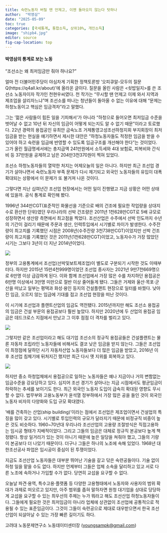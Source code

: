 ```yaml
---
title: 숙련노동자 버릴 땐 언제고, 이젠 돌아오지 않는다 탓하나
author:  "박영삼"
date: "2025-05-09"
toc: true
categories: [국세통계, 통합소득, 상위10%, 개인소득]
image: "shipb4.jpg"
editor: source
fig-cap-location: top
---
```


#### 박영삼의 통계로 보는 노동


“조선소는 왜 최저임금만 줘야 하나요?”

얼마 전 더불어민주당이 야심차게 기획한 정책토론방 ‘오피큐알-모두의 질문Q(https://q4all.kr/about)’에 올라온 글이다. 질문을 올린 사람은 <쇳밥일지>를 쓴 조선소 노동자이자 작가인 천현우씨였다. 천 작가는 “무시할 땐 언제고 이제 와서 지역과 제조업을 살리자느냐”며 조선소를 떠나는 청년들이 돌아올 수 없는 이유에 대해 “문제는 하청노동이고 핵심은 임금격차”라고 말했다.

그는 ‘젊은 사람들이 힘든 일을 기피해서’가 아니라 “하청으로 들어오면 최저임금 수준을 벗어날 수 없고 10년 뒤 자신의 임금이 어떻게 되는지도 알 수 없기 때문”이라고 토로했다. 22년 경력의 용접공인 유최안 금속노조 거제통영고성조선하청지회 부지회장이 최저임금을 받는 현실을 얘기하면서 제시한 대안은 “하청노동자들도 적정한 임금을 받을 수 있어야 하고 숙련을 임금에 반영할 수 있도록 임금구조를 개선해야 한다”는 것이었다. 그가 올린 월급명세서에는 총지급액 241만원에서 소득세와 4대 보험료, 피복비와 간식비 등 37만원을 공제하고 남은 204만3천370원이 찍혀 있었다.

조선소 하청노동자들의 열악한 처지는 어제오늘의 일은 아니다. 하지만 최근 조선업 경기가 살아나면서 숙련노동자 부족 문제가 다시 제기되고 외국인 노동자들의 유입이 대폭 확대되는 상황에서 이 문제가 또 불거져 나온 것이다.

그렇다면 지난 십여년간 조선업 현장에서는 어떤 일이 진행됐고 지금 상황은 어떤 상태에 있을까. 공식 통계로 확인해 봤다.

1996년 344만CGT(표준적인 화물선을 기준으로 배의 건조에 필요한 작업량을 상대지수로 환산한 단위)였던 우리나라의 선박 건조량은 2011년 1천628만CGT로 5배 규모로 성장하면서 생산량 측면에서 최고점을 찍었다. 조선산업은 수주에서 선박 인도까지 수년의 기간이 걸리기 때문에 주문과 생산, 인력투입에서 시기별로 차이가 발생한다. 수주잔량이 최고치를 기록했던 시점은 2008년(수주잔량 3천738만CGT)이었지만 선박 건조량이 최고치를 기록했던 것은 2011년(1천628만CGT)이었고, 노동자수가 가장 많았던 시기는 그보다 3년이 더 지난 2014년이었다.

![](shipb1.jpg){fig-align="center"}\

정부의 고용통계에서 조선업(선박및보트제조업)이 별도로 구분되기 시작한 것도 이때부터다. 하지만 2015년 15만4천999명이었던 조선업 종사자는 2021년 9만7천669명으로 6만명 이상 급감하게 된다. 이와 함께 조선업에서 가장 많은 수를 차지하던 용접공은 6만명 이상에서 3만명 미만으로 절반 이상 줄어들게 됐다. 그들은 거제와 울산·목포·군산을 떠났고 일부는 평택과 화성·용인 등지의 건설플랜트 현장으로 일터를 바꿨다. 낮아진 임금, 오르지 않는 임금에 기대를 접고 조선업 현장을 떠난 것이다.

이 시기에 조선업과 플랜트산업의 임금도 역전됐다. 2015년까지만 해도 조선소 용접공의 임금은 건설 부문의 용접공보다 훨씬 높았다. 하지만 2020년에 두 산업의 용접공 임금은 데드크로스 지점에서 만났고 그 이후 점점 더 격차를 벌리고 있다.

![](shipb2.jpg){fig-align="center"}\

그렇지만 같은 조선업이라고 해도 대기업 조선소의 정규직 용접공들은 건설플랜트는 물론 자동차 조립라인 노동자들에 비해서도 결코 낮은 임금을 받지 않는다. 그들은 조선업이 최정점에 달하던 시기 자동차산업 노동자들보다 더 많은 임금을 받았고, 2016년 이후 조선업 침체기에 뒤처지긴 했지만 최근 다시 옛 지위를 회복하고 있다.

![](shipb3.jpg){fig-align="center"}\

하지만 중소 하청업체에서 용접공으로 일하는 노동자들은 예나 지금이나 거의 변함없는 임금수준을 강요당하고 있다. 심지어 조선 경기가 살아나는 지금 시점에서도 평균임금이 하락하는 추세를 보이기도 한다. 최근 외국인 노동자 도입이 급속히 확대된 영향도 무시할 수 없다. 법무부와 고용노동부가 윤석열 정부하에서 가장 많은 공을 들인 것이 외국인 노동자 비자의 다양화와 도입 규모 확대였다.

‘배를 건축하는 산업(ship building)’이라는 점에서 조선업은 제조업이면서 건설업의 특징을 많이 갖고 있다. 시기별로 투입인력의 규모가 달라지기 때문에 비정규직 비중이 높은 것도 비슷하다. 1960\~70년대 우리나라 조선산업의 고용량 조절방식은 직접고용하는 임시공 형태가 지배적이었다. 그리고 그들의 임금은 대체로 정규직 본공보다 높게 책정됐다. 항상 일거리가 있는 것이 아니기 때문에 높은 일당을 쳐줘야 했고, 그들의 기량이 본공보다 더 나았기 때문이다. 더구나 그들은 하나의 노조에 속해 있었다. 1968년 대한조선공사 파업은 임시공이 중심이 된 투쟁이었다.

지금도 조선산업 노동자들은 대부분 뛰어난 기술을 갈고 닦은 숙련공들이다. 기술 없이 하청 일을 맡을 수도 없다. 하지만 언제부터 그들은 업체 소속을 달리하고 있고 서로 다른 노조에 속하거나 가입할 수가 없다. 당연히 교섭을 요구할 수 없다.

오늘날 파견·용역, 특수고용·플랫폼 등 다양한 고용형태에서 노동자와 사용자의 범위 확대가 과제로 떠오르고 있지만, 아주 범위를 좁혀 말하자면 원청 대기업을 상대로 당당하게 교섭을 요구할 수 있는 최우선의 주체는 누가 뭐라고 해도 조선산업 하청노동자들이다. 그들에게 필요한 것은 최저임금이 아니라 업체에 상관없이 조선업에 공통적으로 적용될 수 있는 표준임금이다. 그것이 그들이 숙련공으로 제대로 대우받으면서 한국 조선산업이 되살아날 수 있는 가장 빠른 길이기도 하다.

고려대 노동문제연구소 노동데이터센터장 ([youngsampk\@gmail.com](youngsampk@gmail.com))
